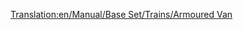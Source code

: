 [[Translation:en/Manual/Base Set/Trains/Armoured Van]]

{{ru/Manual/Base Set/Trains/Железнодорожное ТС|Picture[[File:en/Manual/Base Set/Trains/Armouredvan.png]]
|Имя=Бронированный вагон
|НормЦена=£1,494 ($2,988)
|НормМасса=30 / 32 т
|НормЁмкость=20 мешков драгоценностей/золота/алмазов
|МоноЦена=£1,494 ($2,988)
|МоноМасса=30 / 33 т
|МоноЁмкость=25 мешков драгоценностей/золота/алмазов
|МагЦена=£1,494 ($2,988)
|МагМасса=30 / 33 т
|МагЁмкость=27 мешков драгоценностей/золота/алмазов
|Опис=Этот вагон перевозит драгоценности между банками городов с населением не менее 1200 жителей. К сожалению, в начале игры на случайной карте банки появляются редко - из-за маленьких городов.<br/>

Есть возможность [[ru/Manual/Промышленность#osnovanie-novykh-predpriiatii|финансировать]] постройку банка в городах. {{ru/Возможность|0.6}}}}